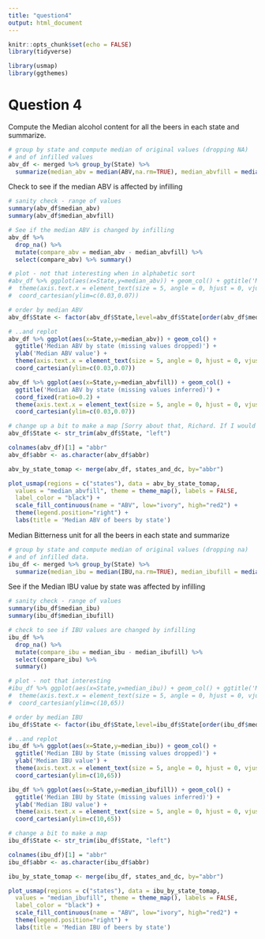 ```yaml
---
title: "question4"
output: html_document
---
```


```r
knitr::opts_chunk$set(echo = FALSE)
library(tidyverse)

library(usmap)
library(ggthemes)

```

# Question 4
Compute the Median alcohol content for all the beers in each state
and summarize.
```r
# group by state and compute median of original values (dropping NA)
# and of infilled values
abv_df <- merged %>% group_by(State) %>% 
  summarize(median_abv = median(ABV,na.rm=TRUE), median_abvfill = median(ABVfill)) 
```

Check to see if the median ABV is affected by infilling
```r
# sanity check - range of values
summary(abv_df$median_abv)
summary(abv_df$median_abvfill)

# See if the median ABV is changed by infilling
abv_df %>% 
  drop_na() %>%
  mutate(compare_abv = median_abv - median_abvfill) %>% 
  select(compare_abv) %>% summary()
```

```r
# plot - not that interesting when in alphabetic sort
#abv_df %>% ggplot(aes(x=State,y=median_abv)) + geom_col() + ggtitle('Median ABV by State') +
#  theme(axis.text.x = element_text(size = 5, angle = 0, hjust = 0, vjust = 0, face = "plain")) +
#  coord_cartesian(ylim=c(0.03,0.07))

# order by median ABV
abv_df$State <- factor(abv_df$State,level=abv_df$State[order(abv_df$median_abvfill,decreasing=TRUE)])

# ..and replot
abv_df %>% ggplot(aes(x=State,y=median_abv)) + geom_col() + 
  ggtitle('Median ABV by state (missing values dropped)') +
  ylab('Median ABV value') +
  theme(axis.text.x = element_text(size = 5, angle = 0, hjust = 0, vjust = 0, face = "plain")) +
  coord_cartesian(ylim=c(0.03,0.07))

abv_df %>% ggplot(aes(x=State,y=median_abvfill)) + geom_col() + 
  ggtitle('Median ABV by state (missing values inferred)') +
  coord_fixed(ratio=0.2) + 
  theme(axis.text.x = element_text(size = 5, angle = 0, hjust = 0, vjust = 0, face = "plain")) +
  coord_cartesian(ylim=c(0.03,0.07))

# change up a bit to make a map [Sorry about that, Richard. If I would have been thinking a little more strategically, I would have set up the mapping bits to be a little more user friendly. - Steve]
abv_df$State <- str_trim(abv_df$State, "left")

colnames(abv_df)[1] = "abbr"
abv_df$abbr <- as.character(abv_df$abbr)

abv_by_state_tomap <- merge(abv_df, states_and_dc, by="abbr")

plot_usmap(regions = c("states"), data = abv_by_state_tomap,
  values = "median_abvfill", theme = theme_map(), labels = FALSE,
  label_color = "black") +
  scale_fill_continuous(name = "ABV", low="ivory", high="red2") +
  theme(legend.position="right") +
  labs(title = 'Median ABV of beers by state')

```

Median Bitterness unit for all the beers in each state and summarize
```r
# group by state and compute median of original values (dropping na)
# and of infilled data.
ibu_df <- merged %>% group_by(State) %>% 
  summarize(median_ibu = median(IBU,na.rm=TRUE), median_ibufill = median(IBUfill)) 
```

See if the Median IBU value by state was affected by infilling
```r
# sanity check - range of values
summary(ibu_df$median_ibu)
summary(ibu_df$median_ibufill)

# check to see if IBU values are changed by infilling
ibu_df %>% 
  drop_na() %>%
  mutate(compare_ibu = median_ibu - median_ibufill) %>% 
  select(compare_ibu) %>%
  summary()
```

```r
# plot - not that interesting
#ibu_df %>% ggplot(aes(x=State,y=median_ibu)) + geom_col() + ggtitle('Median IBU by state') +
#  theme(axis.text.x = element_text(size = 5, angle = 0, hjust = 0, vjust = 0, face = "plain")) +
#  coord_cartesian(ylim=c(10,65))

# order by median IBU
ibu_df$State <- factor(ibu_df$State,level=ibu_df$State[order(ibu_df$median_ibufill,decreasing=TRUE)])

# ..and replot
ibu_df %>% ggplot(aes(x=State,y=median_ibu)) + geom_col() + 
  ggtitle('Median IBU by State (missing values dropped)') +
  ylab('Median IBU value') + 
  theme(axis.text.x = element_text(size = 5, angle = 0, hjust = 0, vjust = 0, face = "plain")) + 
  coord_cartesian(ylim=c(10,65))

ibu_df %>% ggplot(aes(x=State,y=median_ibufill)) + geom_col() + 
  ggtitle('Median IBU by State (missing values inferred)') +
  ylab('Median IBU value') + 
  theme(axis.text.x = element_text(size = 5, angle = 0, hjust = 0, vjust = 0, face = "plain")) + 
  coord_cartesian(ylim=c(10,65))

# change a bit to make a map
ibu_df$State <- str_trim(ibu_df$State, "left")

colnames(ibu_df)[1] = "abbr"
ibu_df$abbr <- as.character(ibu_df$abbr)

ibu_by_state_tomap <- merge(ibu_df, states_and_dc, by="abbr")

plot_usmap(regions = c("states"), data = ibu_by_state_tomap,
  values = "median_ibufill", theme = theme_map(), labels = FALSE,
  label_color = "black") +
  scale_fill_continuous(name = "ABV", low="ivory", high="red2") +
  theme(legend.position="right") +
  labs(title = 'Median IBU of beers by state')
```























